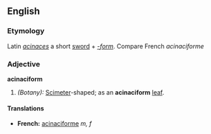 ==English==
===Etymology===
Latin ''[[acinaces]]'' a short [[sword]] + ''[[-form]]''. Compare French ''acinaciforme''

===Adjective===
'''acinaciform'''

#''(Botany):'' [[Scimeter]]-shaped; as an '''acinaciform''' [[leaf]].

====Translations====
*'''French:''' [[acinaciforme]] ''m, f''